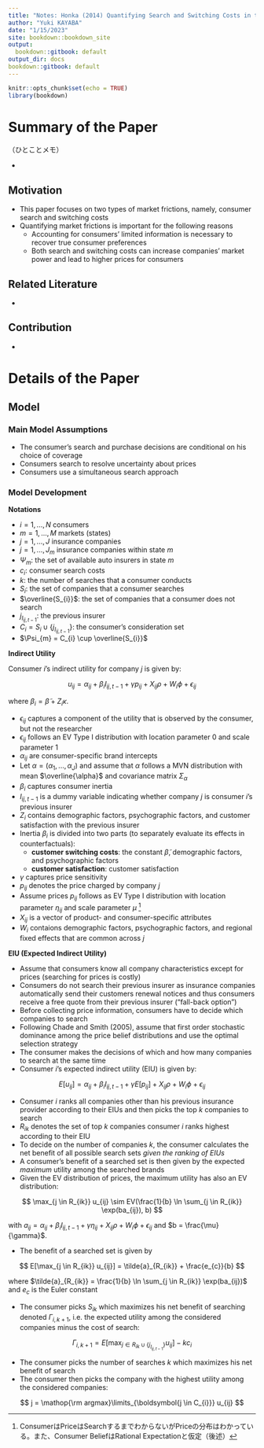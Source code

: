 ```yaml
---
title: "Notes: Honka (2014) Quantifying Search and Switching Costs in the U.S. Auto Insurance Industry"
author: "Yuki KAYABA"
date: "1/15/2023"
site: bookdown::bookdown_site
output:
  bookdown::gitbook: default
output_dir: docs
bookdown::gitbook: default
---
```


```r
knitr::opts_chunk$set(echo = TRUE)
library(bookdown)
```

# Summary of the Paper

（ひとことメモ）

- 


## Motivation

- This paper focuses on two types of market frictions, namely, consumer search and switching costs
- Quantifying market frictions is important for the following reasons
  - Accounting for consumers' limited information is necessary to recover true consumer preferences
  - Both search and switching costs can increase companies' market power and lead to higher prices for consumers

## Related Literature

- 

## Contribution

- 

# Details of the Paper

## Model

### Main Model Assumptions

- The consumer’s search and purchase decisions are conditional on his choice of coverage
- Consumers search to resolve uncertainty about prices
- Consumers use a simultaneous search approach

### Model Development

**Notations**

- $i = 1, ..., N$ consumers
- $m = 1, ..., M$ markets (states)
- $j = 1, ..., J$ insurance companies
- $j = 1, ..., J_{m}$ insurance companies within state $m$
- $\Psi_{m}$: the set of available auto insurers in state $m$
- $c_{i}$: consumer search costs
- $k$: the number of searches that a consumer conducts
- $S_{i}$: the set of companies that a consumer searches
- $\overline{S_{i}}$: the set of companies that a consumer does not search
- $j_{I_{ij, t-1}}$: the previous insurer
- $C_{i} = S_{i} \cup \{ j_{I_{ij, t-1}} \}$: the consumer's consideration set
- $\Psi_{m} = C_{i} \cup \overline{S_{i}}$

**Indirect Utility**

Consumer $i$'s indirect utility for company $j$ is given by:
    
$$
u_{ij} = \alpha_{ij} + \beta_{i} I_{ij, t-1} + \gamma p_{ij} + X_{ij}\rho + W_{i} \phi + \epsilon_{ij}
$$
    
where $\beta_{i} = \tilde{\beta} + Z_{i} \kappa$.

- $\epsilon_{ij}$ captures a component of the utility that is observed by the consumer, but not the researcher
- $\epsilon_{ij}$ follows an EV Type I distribution with location parameter 0 and scale parameter 1
- $\alpha_{ij}$ are consumer-specific brand intercepts
- Let $\alpha = (\alpha_{1}, ..., \alpha_{J})$ and assume that $\alpha$ follows a MVN distribution with mean $\overline{\alpha}$ and covariance matrix $\Sigma_{\alpha}$
- $\beta_{i}$ captures consumer inertia
- $I_{ij, t-1}$ is a dummy variable indicating whether company $j$ is consumer $i$'s previous insurer
- $Z_{i}$ contains demographic factors, psychographic factors, and customer satisfaction with the previous insurer
- Inertia $\beta_{i}$ is divided into two parts (to separately evaluate its effects in counterfactuals):
  - **customer switching costs**: the constant $\tilde{\beta}$, demographic factors, and psychographic factors
  - **customer satisfaction**: customer satisfaction
- $\gamma$ captures price sensitivity
- $p_{ij}$ denotes the price charged by company $j$
- Assume prices $p_{ij}$ follows as EV Type I distribution with location parameter $\eta_{ij}$ and scale parameter $\mu$ [^1]
- $X_{ij}$ is a vector of product- and consumer-specific attributes
- $W_{i}$ contaions demographic factors, psychographic factors, and regional fixed effects that are common across $j$

[^1]: ConsumerはPriceはSearchするまでわからないがPriceの分布はわかっている。また、Consumer BeliefはRational Expectationと仮定（後述）

**EIU (Expected Indirect Utility)**

- Assume that consumers know all company characteristics except for prices (searching for prices is costly)
- Consumers do not search their previous insurer as insurance companies automatically send their customers renewal notices and thus consumers receive a free quote from their previous insurer ("fall-back option")
- Before collecting price information, consumers have to decide which companies to search
- Following Chade and Smith (2005), assume that first order stochastic dominance among the price belief distributions and use the optimal selection strategy
- The consumer makes the decisions of which and how many companies to search at the same time
- Consumer $i$'s expected indirect utility (EIU) is given by:

$$
E[u_{ij}] = \alpha_{ij} + \beta_{i} I_{ij, t-1} + \gamma E[p_{ij}] + X_{ij}\rho + W_{i} \phi + \epsilon_{ij}
$$

- Consumer $i$ ranks all companies other than his previous insurance provider according to their EIUs and then picks the top $k$ companies to search
- $R_{ik}$ denotes the set of top $k$ companies consumer $i$ ranks highest according to their EIU
- To decide on the number of companies $k$, the consumer calculates the net benefit of all possible search sets _given the ranking of EIUs_
- A consumer's benefit of a searched set is then given by the expected _maximum_ utility among the searched brands
- Given the EV distribution of prices, the maximum utility has also an EV distribution:

$$
\max_{j \in R_{ik}} u_{ij} \sim EV(\frac{1}{b} \ln \sum_{j \in R_{ik}} \exp(ba_{ij}), b)
$$

with $a_{ij} = \alpha_{ij} + \beta_{i} I_{ij, t-1} + \gamma \eta_{ij} + X_{ij}\rho + W_{i} \phi + \epsilon_{ij}$ and $b = \frac{\mu}{\gamma}$.

- The benefit of a searched set is given by

$$
E[\max_{j \in R_{ik}} u_{ij}] = \tilde{a}_{R_{ik}} + \frac{e_{c}}{b}
$$

where $\tilde{a}_{R_{ik}} = \frac{1}{b} \ln \sum_{j \in R_{ik}} \exp(ba_{ij})$ and $e_{c}$ is the Euler constant

- The consumer picks $S_{ik}$ which maximizes his net benefit of searching denoted $\Gamma_{i, k+1}$, i.e. the expected utility among the considered companies minus the cost of search:

$$
\Gamma_{i, k+1} = E \left[ \max_{j \in R_{ik} \cup \left\{j_{I_{ij, t-1}} \right\}} u_{ij} \right] - kc_{i}
$$

- The consumer picks the number of searches $k$ which maximizes his net benefit of search
- The consumer then picks the company with the highest utility among the considered companies:

$$
j = \mathop{\rm argmax}\limits_{\boldsymbol{j \in C_{i}}} u_{ij}
$$


















